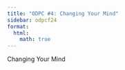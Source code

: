 ```yaml
---
title: "ODPC #4: Changing Your Mind"
sidebar: odpcf24
format:
  html:
    math: true
---
```

Changing Your Mind